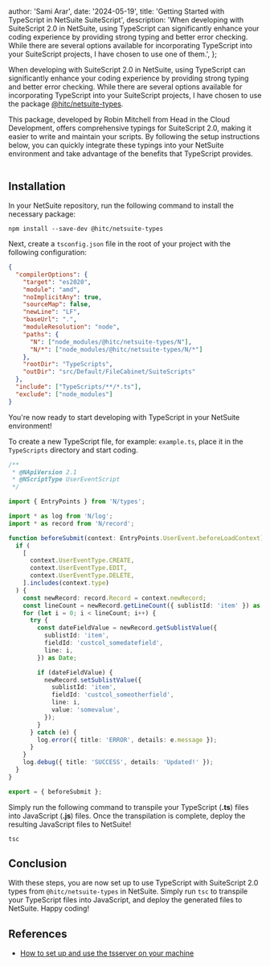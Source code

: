 #


  author: 'Sami Arar',
  date: '2024-05-19',
  title: 'Getting Started with TypeScript in NetSuite SuiteScript',
  description:
    'When developing with SuiteScript 2.0 in NetSuite, using TypeScript can significantly enhance your coding experience by providing strong typing and better error checking. While there are several options available for incorporating TypeScript into your SuiteScript projects, I have chosen to use one of them.',
};


When developing with SuiteScript 2.0 in NetSuite, using TypeScript can significantly enhance your coding experience by providing strong typing and better error checking.
While there are several options available for incorporating TypeScript into your SuiteScript projects, I have chosen to use the package [@hitc/netsuite-types](https://www.npmjs.com/package/@hitc/netsuite-types).

This package, developed by Robin Mitchell from Head in the Cloud Development, offers comprehensive typings for SuiteScript 2.0, making it easier to write and maintain your scripts.
By following the setup instructions below, you can quickly integrate these typings into your NetSuite environment and take advantage of the benefits that TypeScript provides.

<Image src={netsuite_plus_typescript} alt="" />

## Installation

In your NetSuite repository, run the following command to install the necessary package:

```shell
npm install --save-dev @hitc/netsuite-types
```

Next, create a `tsconfig.json` file in the root of your project with the following configuration:

```json
{
  "compilerOptions": {
    "target": "es2020",
    "module": "amd",
    "noImplicitAny": true,
    "sourceMap": false,
    "newLine": "LF",
    "baseUrl": ".",
    "moduleResolution": "node",
    "paths": {
      "N": ["node_modules/@hitc/netsuite-types/N"],
      "N/*": ["node_modules/@hitc/netsuite-types/N/*"]
    },
    "rootDir": "TypeScripts",
    "outDir": "src/Default/FileCabinet/SuiteScripts"
  },
  "include": ["TypeScripts/**/*.ts"],
  "exclude": ["node_modules"]
}
```

You're now ready to start developing with TypeScript in your NetSuite environment!

To create a new TypeScript file, for example: `example.ts`, place it in the `TypeScripts` directory and start coding.

```typescript
/**
 * @NApiVersion 2.1
 * @NScriptType UserEventScript
 */

import { EntryPoints } from 'N/types';

import * as log from 'N/log';
import * as record from 'N/record';

function beforeSubmit(context: EntryPoints.UserEvent.beforeLoadContext): void {
  if (
    [
      context.UserEventType.CREATE,
      context.UserEventType.EDIT,
      context.UserEventType.DELETE,
    ].includes(context.type)
  ) {
    const newRecord: record.Record = context.newRecord;
    const lineCount = newRecord.getLineCount({ sublistId: 'item' }) as number;
    for (let i = 0; i < lineCount; i++) {
      try {
        const dateFieldValue = newRecord.getSublistValue({
          sublistId: 'item',
          fieldId: 'custcol_somedatefield',
          line: i,
        }) as Date;

        if (dateFieldValue) {
          newRecord.setSublistValue({
            sublistId: 'item',
            fieldId: 'custcol_someotherfield',
            line: i,
            value: 'somevalue',
          });
        }
      } catch (e) {
        log.error({ title: 'ERROR', details: e.message });
      }
    }
    log.debug({ title: 'SUCCESS', details: 'Updated!' });
  }
}

export = { beforeSubmit };
```

Simply run the following command to transpile your TypeScript (**.ts**) files into JavaScript (**.js**) files. Once the transpilation is complete, deploy the resulting JavaScript files to NetSuite!

```shell
tsc
```

## Conclusion

With these steps, you are now set up to use TypeScript with SuiteScript 2.0 types from `@hitc/netsuite-types` in NetSuite.
Simply run `tsc` to transpile your TypeScript files into JavaScript, and deploy the generated files to NetSuite. Happy coding!

## References

- [How to set up and use the tsserver on your machine](https://medium.com/@0xbboyd/suitescript-lang-server-plugins-5de53d5a8a4f)
